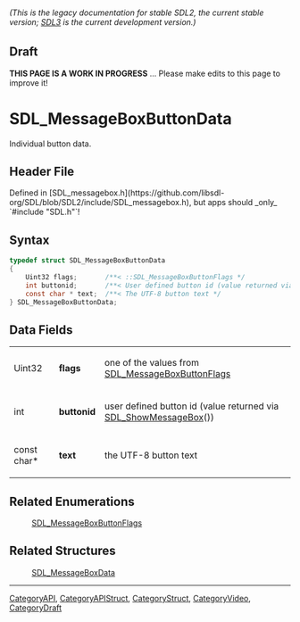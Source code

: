 ====== (This is the legacy documentation for stable SDL2, the current stable version; [https://wiki.libsdl.org/SDL3/ SDL3] is the current development version.) ======

== Draft ==

'''THIS PAGE IS A WORK IN PROGRESS''' ... Please make edits to this page to improve it!


<!-- #*^*^*^*^*See https://wiki.libsdl.org/SGStructures for details on editing this page*^*^*^*^* -->
= SDL_MessageBoxButtonData =

Individual button data.

== Header File ==

Defined in [SDL_messagebox.h](https://github.com/libsdl-org/SDL/blob/SDL2/include/SDL_messagebox.h), but apps should _only_ `#include "SDL.h"`!

== Syntax ==

<syntaxhighlight lang='c'>
typedef struct SDL_MessageBoxButtonData
{
    Uint32 flags;       /**< ::SDL_MessageBoxButtonFlags */
    int buttonid;       /**< User defined button id (value returned via SDL_ShowMessageBox) */
    const char * text;  /**< The UTF-8 button text */
} SDL_MessageBoxButtonData;</syntaxhighlight>

== Data Fields ==

{|
| Uint32      
|'''flags'''    
| one of the values from [[SDL_MessageBoxButtonFlags]] 
|-
| int         
|'''buttonid''' 
| user defined button id (value returned via [[SDL_ShowMessageBox]]()) 
|-
| const char* 
|'''text'''     
| the UTF-8 button text 
|}

== Related Enumerations ==

:[[SDL_MessageBoxButtonFlags]]

== Related Structures ==

:[[SDL_MessageBoxData]]

----
[[CategoryAPI]], [[CategoryAPIStruct]], [[CategoryStruct]], [[CategoryVideo]], [[CategoryDraft]]


